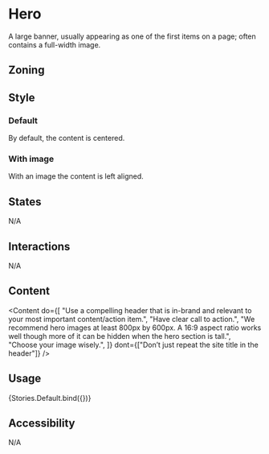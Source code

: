 



<Meta title="Example/Hero" />

# Hero

A large banner, usually appearing as one of the first items on a page; often contains a full-width image.

## Zoning

<Figma
  url="https://www.figma.com/file/16DCGEgU1U6DArqH98I0Kv/DSF-x-Talend?node-id=194%3A0"
  collapsable={false}
  showLink={false}
/>

## Style

### Default

By default, the content is centered.

<Canvas>
  <Story story={Stories.Default} />
</Canvas>

### With image

With an image the content is left aligned.

<Canvas>
  <Story story={Stories.WithImage} />
</Canvas>

## States

N/A

## Interactions

N/A

## Content

<Content
  do={[
    "Use a compelling header that is in-brand and relevant to your most important content/action item.",
    "Have clear call to action.",
    "We recommend hero images at least 800px by 600px. A 16:9 aspect ratio works well though more of it can be hidden when the hero section is tall.",
    "Choose your image wisely.",
  ]}
  dont={["Don’t just repeat the site title in the header"]}
/>

## Usage

<Canvas>
  <Story
    name="Usage"
    args={Stories.Default.args}
    argTypes={Stories.Default.argTypes}
  >
    {Stories.Default.bind({})}
  </Story>
</Canvas>

<ArgsTable story="Usage" />

## Accessibility

N/A
